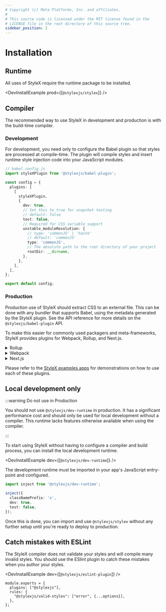 ```yaml
---
# Copyright (c) Meta Platforms, Inc. and affiliates.
#
# This source code is licensed under the MIT license found in the
# LICENSE file in the root directory of this source tree.
sidebar_position: 2
---
```



# Installation

## Runtime

All uses of StyleX require the runtime package to be installed.

<DevInstallExample prod={[`@stylexjs/stylex`]} />

## Compiler

The recommended way to use StyleX in development and production is with the
build-time compiler.

### Development

For development, you need only to configure the Babel plugin so that styles are
processed at compile-time. The plugin will compile styles and insert runtime
style injection code into your JavaScript modules.

```ts
// babel.config.js
import styleXPlugin from '@stylexjs/babel-plugin';

const config = {
  plugins: [
    [
      styleXPlugin,
      {
        dev: true,
        // Set this to true for snapshot testing
        // default: false
        test: false,
        // Required for CSS variable support
        unstable_moduleResolution: {
          // type: 'commonJS' | 'haste'
          // default: 'commonJS'
          type: 'commonJS',
          // The absolute path to the root directory of your project
          rootDir: __dirname,
        },
      },
    ],
  ],
};

export default config;
```

### Production

Production use of StyleX should extract CSS to an external file. This can be
done with any bundler that supports Babel, using the metadata generated by the
StyleX plugin. See the API reference for more details on the
`@stylexjs/babel-plugin` API.

To make this easier for commonly used packagers and meta-frameworks, StyleX
provides plugins for Webpack, Rollup, and Next.js.

<details>
  <summary>Rollup</summary>

  <DevInstallExample dev={[`@stylexjs/rollup-plugin`]} />

  ```tsx title="rollup.config.js"
  import stylexPlugin from '@stylexjs/rollup-plugin';

  const config = {
    input: './index.js',
    output: {
      file: './.build/bundle.js',
      format: 'es',
    },
    // Ensure that the stylex plugin is used before Babel
    plugins: [stylexPlugin({
      // Required. File path for the generated CSS file.
      fileName: './.build/stylex.css'
      // default: false
      dev: false,
      // prefix for all generated classNames
      classNamePrefix: 'x',
      // Required for CSS variable support
      unstable_moduleResolution: {
        // type: 'commonJS' | 'haste'
        // default: 'commonJS'
        type: 'commonJS',
        // The absolute path to the root directory of your project
        rootDir: __dirname,
      },
    })],
  };

  export default config;
  ```
</details>

<details>
  <summary>Webpack</summary>

  <DevInstallExample dev={[`@stylexjs/webpack-plugin`]} />

  ```tsx title="webpack.config.js"
  const StylexPlugin = require('@stylexjs/webpack-plugin');
  const path = require('path');

  const config = (env, argv) => ({
    entry: {
      main: './src/index.js',
    },
    output: {
      path: path.resolve(__dirname, '.build'),
      filename: '[name].js',
    },
    module: {
      rules: [
        {
          test: /\.js$/,
          exclude: /node_modules/,
          use: 'babel-loader',
        },
      ],
    },
    plugins: [
      // Ensure that the stylex plugin is used before Babel
      new StylexPlugin({
        filename: 'styles.css',
        // get webpack mode and set value for dev
        dev: argv.mode === 'development',
        // Use statically generated CSS files and not runtime injected CSS.
        // Even in development.
        runtimeInjection: false,
        // optional. default: 'x'
        classNamePrefix: 'x',
        // Required for CSS variable support
        unstable_moduleResolution: {
          // type: 'commonJS' | 'haste'
          // default: 'commonJS'
          type: 'commonJS',
          // The absolute path to the root directory of your project
          rootDir: __dirname,
        },
      }),
    ],
    cache: true,
  });

  module.exports = config;
  ```

</details>

<details>
  <summary>Next.js</summary>

  <DevInstallExample dev={[`@stylexjs/nextjs-plugin`]} />

  ```tsx title=".babelrc.js"
  module.exports = {
    presets: ['next/babel'],
    plugins: [
      [
        '@stylexjs/babel-plugin',
        {
          dev: process.env.NODE_ENV === 'development',
          runtimeInjection: false,
          genConditionalClasses: true,
          unstable_moduleResolution: {
            type: 'commonJS',
            rootDir: __dirname,
          },
        },
      ],
    ],
  };
  ```

  ```tsx title="next.config.js"
  const stylexPlugin = require('@stylexjs/nextjs-plugin');

  module.exports = stylexPlugin({
    rootDir: __dirname,
  })({});
  ```

</details>

Please refer to the
[StyleX examples apps](https://github.com/facebook/stylex/tree/main/apps)
for demonstrations on how to use each of these plugins.

## Local development only

:::warning Do not use in Production

You should not use `@stylexjs/dev-runtime` in production. It has a significant
performance cost and should only be used for local development without a
compiler. This runtime lacks features otherwise available when using the
compiler.

:::

To start using StyleX without having to configure a compiler and build process,
you can install the local development runtime.

<DevInstallExample dev={[`@stylexjs/dev-runtime`]} />

The development runtime must be imported in your app's JavaScript entry-point
and configured.

```ts
import inject from '@stylexjs/dev-runtime';

inject({
  classNamePrefix: 'x',
  dev: true,
  test: false,
});
```

Once this is done, you can import and use `@stylexjs/stylex` without any further
setup until you're ready to deploy to production.

## Catch mistakes with ESLint

The StyleX compiler does not validate your styles and will compile many invalid
styles. You should use the ESlint plugin to catch these mistakes when you author
your styles.

<DevInstallExample dev={[`@stylexjs/eslint-plugin`]} />

```tsx title=".eslintrc.js"
module.exports = {
  plugins: ["@stylexjs"],
  rules: {
    "@stylexjs/valid-styles": ["error", {...options}],
  },
};
```
